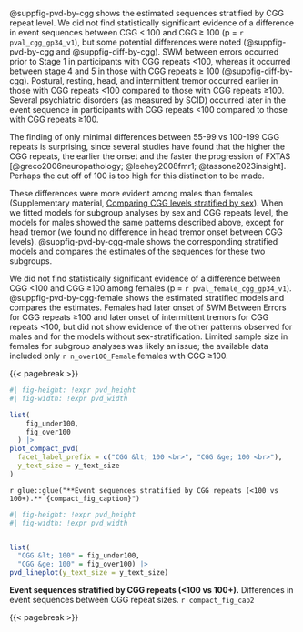 @suppfig-pvd-by-cgg shows the estimated sequences 
stratified by CGG repeat level.
We did not find statistically significant evidence of a difference in event sequences
between CGG < 100 and CGG ≥ 100 (p = `r pval_cgg_gp34_v1`),
but some potential differences were noted
(@suppfig-pvd-by-cgg and @suppfig-diff-by-cgg).
SWM between errors occurred prior to Stage 1
in participants with CGG repeats <100,
whereas it occurred between stage 4 and 5 in those with CGG repeats ≥ 100
(@suppfig-diff-by-cgg).
Postural, resting, head, and intermittent tremor occurred earlier
in those with CGG repeats <100 compared to those with CGG repeats ≥100.
Several psychiatric disorders (as measured by SCID) occurred
later in the event sequence in participants with CGG repeats <100
compared to those with CGG repeats ≥100.

The finding of only minimal differences 
between 55-99 vs 100-199 CGG repeats is surprising, 
since several studies have found that the higher the CGG repeats,
the earlier the onset and the faster the progression of FXTAS 
[@greco2006neuropathology; @leehey2008fmr1; @tassone2023insight]. 
Perhaps the cut off of 100 is too high for this distinction to be made.

These differences were more evident among males than females
(Supplementary material, [Comparing CGG levels stratified by sex](#sec-cgg-strat-sex)).
When we fitted models for subgroup analyses by sex and CGG repeats level,
the models for males showed the same patterns described above,
except for head tremor
(we found no difference in head tremor onset between CGG levels).
@suppfig-pvd-by-cgg-male
shows the corresponding stratified models and
compares the estimates of the sequences for these two subgroups.


We did not find statistically significant evidence of
a difference between CGG <100 and CGG ≥100 among females
(p = `r pval_female_cgg_gp34_v1`).
@suppfig-pvd-by-cgg-female
shows the estimated stratified models
and compares the estimates.
Females had later onset of SWM Between Errors for CGG repeats ≥100
and later onset of intermittent tremors for CGG repeats <100,
but did not show evidence of the other patterns observed for males and
for the models without sex-stratification.
Limited sample size in females for subgroup analyses 
was likely an issue;
the available data included only `r n_over100_Female` females with CGG ≥100.

{{< pagebreak >}}

::: {#suppfig-pvd-by-cgg}

```r
#| fig-height: !expr pvd_height
#| fig-width: !expr pvd_width

list(
    fig_under100,
    fig_over100
  ) |> 
plot_compact_pvd(
  facet_label_prefix = c("CGG &lt; 100 <br>", "CGG &ge; 100 <br>"),
  y_text_size = y_text_size
)


```

`r glue::glue("**Event sequences stratified by CGG repeats (<100 vs 100+).** {compact_fig_caption}")`
:::

::: {#suppfig-diff-by-cgg}

```r
#| fig-height: !expr pvd_height
#| fig-width: !expr pvd_width


list(
  "CGG &lt; 100" = fig_under100,
  "CGG &ge; 100" = fig_over100) |>
pvd_lineplot(y_text_size = y_text_size)
```

**Event sequences stratified by CGG repeats (<100 vs 100+).** 
Differences in event sequences between CGG repeat sizes.
`r compact_fig_cap2`

:::


{{< pagebreak >}}

